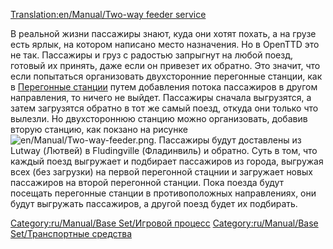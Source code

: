 [[Translation:en/Manual/Two-way feeder service]]

В реальной жизни пассажиры знают, куда они хотят похать, а на грузе есть ярлык, на котором написано место назначения.
Но в OpenTTD это не так. Пассажиры и груз с радостью запрыгнут на любой поезд, готовый их принять, даже если  он привезет их обратно. Это значит, что если попытаться организовать двухсторонние перегонные станции, как в [[ru/Manual/Перегонные станции|Перегонные станции]] путем добавления потока пассажиров в другом направления, то ничего не выйдет. Пассажиры сначала выгрузятся, а затем загрузятся обратно в тот же самый поезд, откуда они только что вылезли.
Но двухстороннюю станцию можно организовать, добавив вторую станцию, как покзано на рисунке [[File:en/Manual/Two-way-feeder.png|thumb]]. Пассажиры будут доставлены из Lutway (Лютвей) в Fludingville (Фладинвиль) и обратно.
Суть в том, что каждый поезд выгружает и подбирает пассажиров из города, выгружая всех (без загрузки) на первой перегонной стацнии и загружает новых пассажиров на второй перегонной станции. Пока поезда будут посещать перегонные станции в противоположных направлениях, они будут выгружать пассажиров, а другой поезд будет их подбирать.

[[Category:ru/Manual/Base Set/Игровой процесс]]
[[Category:ru/Manual/Base Set/Транспортные средства]]